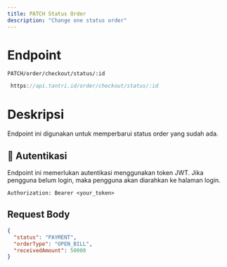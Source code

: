 ```yaml
---
title: PATCH Status Order
description: "Change one status order"
---
```


# Endpoint

`PATCH/order/checkout/status/:id`

```ts
 https://api.tantri.id/order/checkout/status/:id
```

# Deskripsi

Endpoint ini digunakan untuk memperbarui status order yang sudah ada.

## 🔑 Autentikasi

Endpoint ini memerlukan autentikasi menggunakan token JWT. Jika pengguna belum login, maka pengguna akan diarahkan ke halaman login.

```http
Authorization: Bearer <your_token>
```

## Request Body

```json
{
  "status": "PAYMENT",
  "orderType": "OPEN_BILL",
  "receivedAmount": 50000
}
```

